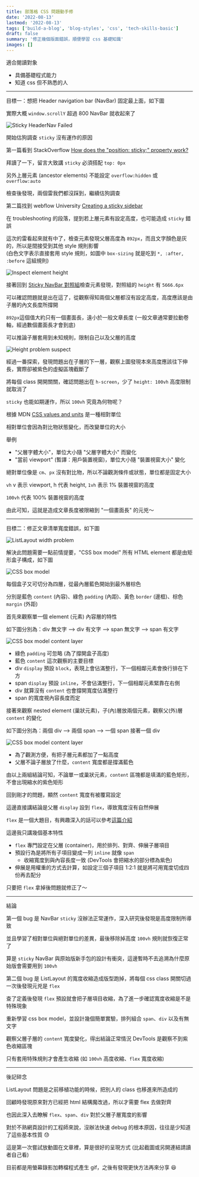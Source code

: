 ```yaml
---
title: 部落格 CSS 問題動手修
date: '2022-08-13'
lastmod: '2022-08-13'
tags: ['build-a-blog', 'blog-styles', 'css', 'tech-skills-basic']
draft: false
summary: '修正幾個版面錯誤，順便學習 css 基礎知識'
images: []
---
```


適合閱讀對象

- 具備基礎程式能力
- 知道 css 但不熟悉的人

---

目標一：想把 Header navigation bar (NavBar) 固定最上面，如下圖

<ImageWithCap
   alt="Sticky HeaderNav"
   src="/static/images/2022/sticky-header.gif"
   cap="Image from [Thang Huu Vu](https://www.thvu.dev/blog/rebuild-bakia-prisma)"
   width="692"
   height="453"
   />

實際大概 `window.scrollY` 超過 800 NavBar 就收起來了

![Sticky HeaderNav Failed](/static/images/2022/sticky-header-failed.gif)

開始估狗調查 `sticky` 沒有運作的原因

第一篇看到 StackOverflow [How does the "position: sticky;" property work?](https://stackoverflow.com/questions/43707076/how-does-the-position-sticky-property-work)

拜讀了一下，留言大致講 `sticky` 必須搭配 `top: 0px`

另外上層元素 (ancestor elements) 不能設定 `overflow:hidden` 或 `overflow:auto`

檢查後發現，兩個雷我們都沒踩到，繼續估狗調查

第二篇找到 webflow University [Creating a sticky sidebar](https://university.webflow.com/lesson/create-a-sticky-sidebar#troubleshooting-position-sticky)

在 troubleshooting 的段落，提到若上層元素有設定高度，也可能造成 `sticky` 錯誤

這次的雷看起來就有中了，檢查元素發現父層高度為 `892px`，而且文字顏色是灰的，所以是間接受到其他 style 規則影響  
(白色文字表示直接套用 style 規則，如圖中 `box-sizing` 就是吃到 `*, :after, :before` 這組規則)

![Inspect element height](/static/images/2022/inspect-element-height.png)

接著回到 [Sticky NavBar 對照組](https://www.thvu.dev/blog/rebuild-bakia-prisma)檢查元素發現，對照組的 `height` 有 `5666.6px`

可以確認問題就是出在這了，從觀察得知兩個父層都沒有設定高度，高度應該是由子層的內文長度所撐開

`892px`這個值大約只有一個畫面長，遠小於一般文章長度 (一般文章通常要拉動卷軸，經過數個畫面長才會到底)

可以推論子層套用到未知規則，限制自己以及父層的高度

![Height problem suspect](/static/images/2022/height-problem-suspect.gif)

經過一番探索，發現問題出在子層的下一層，觀察上圖發現本來高度應該往下伸長，實際卻被紫色的虛擬區塊截斷了

將每個 class 開開關關，確認問題出在 `h-screen`，少了 `height: 100vh` 高度限制就取消了

`sticky` 也能如期運作，所以 `100vh` 究竟為何物呢？

根據 MDN [CSS values and units](https://developer.mozilla.org/en-US/docs/Learn/CSS/Building_blocks/Values_and_units#numbers_lengths_and_percentages) 是一種相對單位

相對單位會因為對比物狀態變化，而改變單位的大小

舉例
- "父層字體大小"，單位大小隨 "父層字體大小" 而變化
- "當前 viewport" (暫譯：用戶裝置視窗)，單位大小隨 "裝置視窗大小" 變化

絕對單位像是 `cm`、`px` 沒有對比物，所以不論觀測條件或狀態，單位都是固定大小

`vh` v 表示 viewport, h 代表 height, `1vh` 表示 1% 裝置視窗的高度

`100vh` 代表 100% 裝置視窗的高度

由此可知，這就是造成文章長度被限縮到 "一個畫面長" 的元兇～

---

目標二：修正文章清單寬度錯誤，如下圖

![ListLayout width problem](/static/images/2022/listlayout-width-problem.png)

解決此問題需要一點前情提要，"CSS box model" 所有 HTML element 都是由矩形盒子構成，如下圖

![CSS box model](/static/images/2022/css-box-model.png)

每個盒子又可切分為四層，從最內層藍色開始到最外層棕色

分別是藍色 `content` (內容)、綠色 `padding` (內距)、黃色 `border` (邊框)、棕色 `margin` (外距)

首先來觀察單一個 element (元素) 內容層的特性

如下圖分別為：div 無文字 --> div 有文字 --> span 無文字 --> span 有文字

![CSS box model content layer](/static/images/2022/css-box-model-content-layer.gif)

- 綠色 `padding` 可忽略 (為了撐開盒子高度)
- 藍色 `content` 這次觀察的主要目標
- div `display` 預設 `block`，表現上會佔滿整行，下一個相鄰元素會換行排在下方
- span `display` 預設 `inline`，不會佔滿整行，下一個相鄰元素緊靠在右側
- div 就算沒有 `content` 也會撐開寬度佔滿整行
- span 的寬度視內容長度而定

接著來觀察 nested element (巢狀元素)，子(內)層放兩個元素，觀察父(外)層 `content` 的變化

如下圖分別為：兩個 div --> 兩個 span --> 一個 span 接著一個 div

![CSS box model content layer](/static/images/2022/css-box-model-content-layer2.gif)

- 為了觀測方便，有把子層元素都加了一點高度
- 父層不論子層放了什麼，`content` 寬度都是撐滿藍色

由以上兩組結論可知，不論單一或巢狀元素，`content` 區塊都是填滿的藍色矩形，不會出現縮水的紫色矩形

回到剛才的問題，顯然 `content` 寬度有被覆寫設定

這邊直接講結論是父層 `display` 設到 `flex`，導致寬度沒有自然伸展

`flex` 是一個大題目，有興趣深入的話可以參考[這篇介紹](https://ithelp.ithome.com.tw/articles/10267398)

這邊我只講幾個基本特性
- `flex` 專門設定在父層 (container)，用於排列、對齊、伸展子層項目
- 預設行為是將所有子項目變成一列 `inline` 就像 `span`
   - 收縮寬度到與內容長度一致 (DevTools 會把縮水的部分標為紫色)
- 伸展是用權重的方式去計算，如設定三個子項目 1:2:1 就是將可用寬度切成四份再去配分

只要把 `flex` 拿掉後問題就修正了～

---

結論

第一個 bug 是 NavBar `sticky` 沒辦法正常運作，深入研究後發現是高度限制所導致

並且學習了相對單位與絕對單位的差異，最後移除掉高度 `100vh` 規則就恢復正常了

算是 `sticky` NavBar 與原始版新手包的設計有衝突，這邊暫時不去追溯為什麼原始版會需要用到 `100vh`

第二個 bug 是 ListLayout 的寬度收縮造成版型跑掉，將每個 css class 開關切過一次後發現元兇是 `flex`

查了定義後發現 `flex` 預設就會把子層項目收縮，為了進一步確認寬度收縮是不是特殊現象

重新學習 css box model，並設計幾個簡單實驗，排列組合 `span`、`div` 以及有無文字

觀察父層子層的 `content` 寬度變化，得出結論正常情況 DevTools 是觀察不到紫色收縮區塊

只有套用特殊規則才會產生收縮 (如 `100vh` 高度收縮、`flex` 寬度收縮)

---

後記碎念

ListLayout 問題是之前移植功能的時候，把別人的 class 也移進來所造成的

回顧時發現原來對方已經把 html 結構魔改過，所以才需要 flex 去做對齊

也因此深入去瞭解 `flex`、`span`、`div` 對於父層子層寬度的影響

對於不熟網頁設計的工程師來說，沒辦法快速 debug 的根本原因，往往是少知道了這些基本性質 😓

這是第一次嘗試放動圖在文章裡，算是很好的呈現方式 (比起截圖或另開連結請讀者自己看)

目前都是用螢幕錄影加轉檔程式產生 gif，之後有發現更快方法再來分享 😆